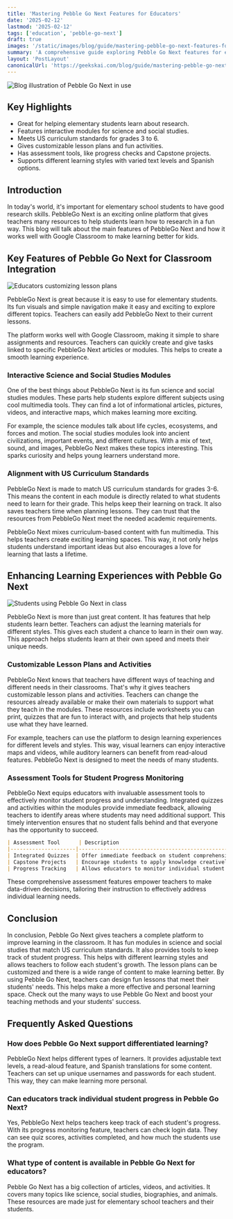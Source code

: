 ```yaml
---
title: 'Mastering Pebble Go Next Features for Educators'
date: '2025-02-12'
lastmod: '2025-02-12'
tags: ['education', 'pebble-go-next']
draft: true
images: '/static/images/blog/guide/mastering-pebble-go-next-features-for-educators.png'
summary: 'A comprehensive guide exploring Pebble Go Next features for educators, including interactive modules, assessment tools, and customizable lesson plans for enhanced teaching experiences.'
layout: 'PostLayout'
canonicalUrl: 'https://geekskai.com/blog/guide/mastering-pebble-go-next-features/'
---
```


![Blog illustration of Pebble Go Next in use](/static/images/blog/guide/mastering-pebble-go-next-features-for-educators.png)

## Key Highlights

- Great for helping elementary students learn about research.
- Features interactive modules for science and social studies.
- Meets US curriculum standards for grades 3 to 6.
- Gives customizable lesson plans and fun activities.
- Has assessment tools, like progress checks and Capstone projects.
- Supports different learning styles with varied text levels and Spanish options.

## Introduction

In today's world, it's important for elementary school students to have good research skills. PebbleGo Next is an exciting online platform that gives teachers many resources to help students learn how to research in a fun way. This blog will talk about the main features of PebbleGo Next and how it works well with Google Classroom to make learning better for kids.

## Key Features of Pebble Go Next for Classroom Integration

![Educators customizing lesson plans](/static/images/blog/guide/educators-customizing-lesson-plans.png)

PebbleGo Next is great because it is easy to use for elementary students. Its fun visuals and simple navigation make it easy and exciting to explore different topics. Teachers can easily add PebbleGo Next to their current lessons.

The platform works well with Google Classroom, making it simple to share assignments and resources. Teachers can quickly create and give tasks linked to specific PebbleGo Next articles or modules. This helps to create a smooth learning experience.

### Interactive Science and Social Studies Modules

One of the best things about PebbleGo Next is its fun science and social studies modules. These parts help students explore different subjects using cool multimedia tools. They can find a lot of informational articles, pictures, videos, and interactive maps, which makes learning more exciting.

For example, the science modules talk about life cycles, ecosystems, and forces and motion. The social studies modules look into ancient civilizations, important events, and different cultures. With a mix of text, sound, and images, PebbleGo Next makes these topics interesting. This sparks curiosity and helps young learners understand more.

### Alignment with US Curriculum Standards

PebbleGo Next is made to match US curriculum standards for grades 3-6. This means the content in each module is directly related to what students need to learn for their grade. This helps keep their learning on track. It also saves teachers time when planning lessons. They can trust that the resources from PebbleGo Next meet the needed academic requirements.

PebbleGo Next mixes curriculum-based content with fun multimedia. This helps teachers create exciting learning spaces. This way, it not only helps students understand important ideas but also encourages a love for learning that lasts a lifetime.

## Enhancing Learning Experiences with Pebble Go Next

![Students using Pebble Go Next in class](/static/images/blog/guide/enhancing-learning-experiences-with-pebble-go-next.png)

PebbleGo Next is more than just great content. It has features that help students learn better. Teachers can adjust the learning materials for different styles. This gives each student a chance to learn in their own way. This approach helps students learn at their own speed and meets their unique needs.

### Customizable Lesson Plans and Activities

PebbleGo Next knows that teachers have different ways of teaching and different needs in their classrooms. That's why it gives teachers customizable lesson plans and activities. Teachers can change the resources already available or make their own materials to support what they teach in the modules. These resources include worksheets you can print, quizzes that are fun to interact with, and projects that help students use what they have learned.

For example, teachers can use the platform to design learning experiences for different levels and styles. This way, visual learners can enjoy interactive maps and videos, while auditory learners can benefit from read-aloud features. PebbleGo Next is designed to meet the needs of many students.

### Assessment Tools for Student Progress Monitoring

PebbleGo Next equips educators with invaluable assessment tools to effectively monitor student progress and understanding. Integrated quizzes and activities within the modules provide immediate feedback, allowing teachers to identify areas where students may need additional support. This timely intervention ensures that no student falls behind and that everyone has the opportunity to succeed.

```markdown
| Assessment Tool      | Description                                        |
|---------------------|----------------------------------------------------|
| Integrated Quizzes  | Offer immediate feedback on student comprehension  |
| Capstone Projects   | Encourage students to apply knowledge creatively   |
| Progress Tracking   | Allows educators to monitor individual student progress |
```

These comprehensive assessment features empower teachers to make data-driven decisions, tailoring their instruction to effectively address individual learning needs.

## Conclusion

In conclusion, Pebble Go Next gives teachers a complete platform to improve learning in the classroom. It has fun modules in science and social studies that match US curriculum standards. It also provides tools to keep track of student progress. This helps with different learning styles and allows teachers to follow each student's growth. The lesson plans can be customized and there is a wide range of content to make learning better. By using Pebble Go Next, teachers can design fun lessons that meet their students' needs. This helps make a more effective and personal learning space. Check out the many ways to use Pebble Go Next and boost your teaching methods and your students' success.

## Frequently Asked Questions

### How does Pebble Go Next support differentiated learning?

PebbleGo Next helps different types of learners. It provides adjustable text levels, a read-aloud feature, and Spanish translations for some content. Teachers can set up unique usernames and passwords for each student. This way, they can make learning more personal.

### Can educators track individual student progress in Pebble Go Next?

Yes, PebbleGo Next helps teachers keep track of each student's progress. With its progress monitoring feature, teachers can check login data. They can see quiz scores, activities completed, and how much the students use the program.

### What type of content is available in Pebble Go Next for educators?

Pebble Go Next has a big collection of articles, videos, and activities. It covers many topics like science, social studies, biographies, and animals. These resources are made just for elementary school teachers and their students.